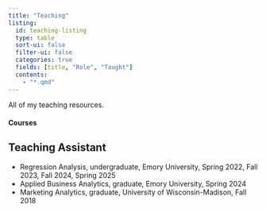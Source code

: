 ```yaml
---
title: "Teaching"
listing:
  id: teaching-listing
  type: table
  sort-ui: false
  filter-ui: false
  categories: true
  fields: [title, "Role", "Taught"]
  contents:
    - "*.qmd"
---
```


All of my teaching resources.

#### Courses

::: {#teaching-listing}
:::


## Teaching Assistant


- Regression Analysis, undergraduate, Emory University, Spring 2022, Fall 2023, Fall 2024, Spring 2025
- Applied Business Analytics, graduate, Emory University, Spring 2024
- Marketing Analytics, graduate, University of Wisconsin-Madison, Fall 2018